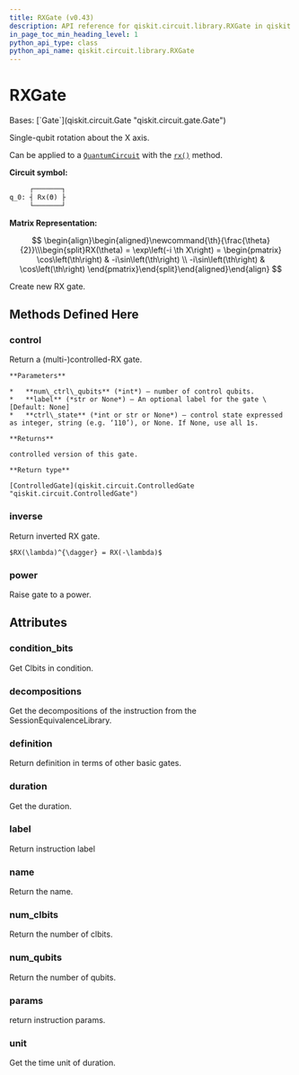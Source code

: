 ```yaml
---
title: RXGate (v0.43)
description: API reference for qiskit.circuit.library.RXGate in qiskit v0.43
in_page_toc_min_heading_level: 1
python_api_type: class
python_api_name: qiskit.circuit.library.RXGate
---
```


# RXGate

<Class id="qiskit.circuit.library.RXGate" isDedicatedPage={true} github="https://github.com/qiskit/qiskit/tree/stable/0.24/qiskit/circuit/library/standard_gates/rx.py" signature="RXGate(theta, label=None)" modifiers="class">
  Bases: [`Gate`](qiskit.circuit.Gate "qiskit.circuit.gate.Gate")

  Single-qubit rotation about the X axis.

  Can be applied to a [`QuantumCircuit`](qiskit.circuit.QuantumCircuit "qiskit.circuit.QuantumCircuit") with the [`rx()`](qiskit.circuit.QuantumCircuit#rx "qiskit.circuit.QuantumCircuit.rx") method.

  **Circuit symbol:**

  ```python
       ┌───────┐
  q_0: ┤ Rx(ϴ) ├
       └───────┘
  ```

  **Matrix Representation:**

$$
\begin{align}\begin{aligned}\newcommand{\th}{\frac{\theta}{2}}\\\begin{split}RX(\theta) = \exp\left(-i \th X\right) =
\begin{pmatrix}
\cos\left(\th\right)   & -i\sin\left(\th\right) \\
-i\sin\left(\th\right) & \cos\left(\th\right)
\end{pmatrix}\end{split}\end{aligned}\end{align} 
$$

  Create new RX gate.

  ## Methods Defined Here

  <span id="qiskit-circuit-library-rxgate-control" />

  ### control

  <Function id="qiskit.circuit.library.RXGate.control" signature="RXGate.control(num_ctrl_qubits=1, label=None, ctrl_state=None)">
    Return a (multi-)controlled-RX gate.

    **Parameters**

    *   **num\_ctrl\_qubits** (*int*) – number of control qubits.
    *   **label** (*str or None*) – An optional label for the gate \[Default: None]
    *   **ctrl\_state** (*int or str or None*) – control state expressed as integer, string (e.g. ‘110’), or None. If None, use all 1s.

    **Returns**

    controlled version of this gate.

    **Return type**

    [ControlledGate](qiskit.circuit.ControlledGate "qiskit.circuit.ControlledGate")
  </Function>

  <span id="qiskit-circuit-library-rxgate-inverse" />

  ### inverse

  <Function id="qiskit.circuit.library.RXGate.inverse" signature="RXGate.inverse()">
    Return inverted RX gate.

    $RX(\lambda)^{\dagger} = RX(-\lambda)$
  </Function>

  <span id="qiskit-circuit-library-rxgate-power" />

  ### power

  <Function id="qiskit.circuit.library.RXGate.power" signature="RXGate.power(exponent)">
    Raise gate to a power.
  </Function>

  ## Attributes

  ### condition\_bits

  <Attribute id="qiskit.circuit.library.RXGate.condition_bits">
    Get Clbits in condition.
  </Attribute>

  ### decompositions

  <Attribute id="qiskit.circuit.library.RXGate.decompositions">
    Get the decompositions of the instruction from the SessionEquivalenceLibrary.
  </Attribute>

  ### definition

  <Attribute id="qiskit.circuit.library.RXGate.definition">
    Return definition in terms of other basic gates.
  </Attribute>

  ### duration

  <Attribute id="qiskit.circuit.library.RXGate.duration">
    Get the duration.
  </Attribute>

  ### label

  <Attribute id="qiskit.circuit.library.RXGate.label">
    Return instruction label
  </Attribute>

  ### name

  <Attribute id="qiskit.circuit.library.RXGate.name">
    Return the name.
  </Attribute>

  ### num\_clbits

  <Attribute id="qiskit.circuit.library.RXGate.num_clbits">
    Return the number of clbits.
  </Attribute>

  ### num\_qubits

  <Attribute id="qiskit.circuit.library.RXGate.num_qubits">
    Return the number of qubits.
  </Attribute>

  ### params

  <Attribute id="qiskit.circuit.library.RXGate.params">
    return instruction params.
  </Attribute>

  ### unit

  <Attribute id="qiskit.circuit.library.RXGate.unit">
    Get the time unit of duration.
  </Attribute>
</Class>

